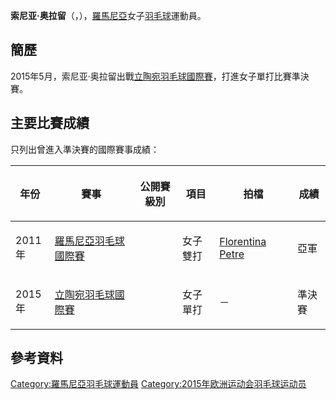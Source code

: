 {{noteTA|G1=Badminton}}
{{Infobox 羽球選手
| playername              = 索尼亚·奥拉留<br/>{{lang|ro|Sonia Olariu}}
| image                   = 
| size                    = 
| caption                 = 
| birth_name              = 
| date_of_birth           = {{birth_date_and_age|1992|5|4}}<ref name="15Baku">{{cite web|title=Athletes - Romania ROU - Sonia Olariu|url=http://www.baku2015.com/athletes/athlete=olariu-sonia-1014878/index.html?intcmp=athletes-hub|publisher=Baku 2015 European Games official website|access-date=2015-06-21|archive-url=https://web.archive.org/web/20180218051427/http://www.baku2015.com/athletes/athlete=olariu-sonia-1014878/index.html?intcmp=athletes-hub|archive-date=2018-02-18|dead-url=yes}}{{en}}</ref>
| place_of_birth          = {{ROM}}[[蒂米什瓦拉|蒂米什瓦拉]]<ref name="15Baku"/>
| height                  = {{height|m=1.67}}<ref name="15Baku"/>
| weight                  = {{weight|kg=57}}<ref name="15Baku"/>
| event                   = 女子單打、女子雙打
| country                 = {{ROM}}
| years_started           = 
| handedness              = 
| coach                   = 
| highest_ranking         = 第230位（女單）
| date_of_highest_ranking = 2015年6月18日<ref name="ranking">[http://bwfcontent.tournamentsoftware.com/ranking/player.aspx?id=9232&player=113797 BWF World Ranking - Ranking of Sonia OLARIU (80494)]{{en}}</ref>
| current_ranking         = 第230位（女單）<br/>第786位（女雙-[[Andra_Olariu|奥拉留]]）
| date_of_current_ranking = 2015年6月18日<ref>[http://bwfcontent.tournamentsoftware.com/ranking/category.aspx?id=9232&category=473 BWF World Ranking - BWF世界排名榜 (6/18/2015) - Women's singles]{{en}}</ref><ref>[http://bwfcontent.tournamentsoftware.com/ranking/category.aspx?id=9232&category=475 BWF World Ranking - BWF世界排名榜 (6/18/2015) - Women's doubles] {{Webarchive|url=https://archive.is/20150619044231/http://bwfcontent.tournamentsoftware.com/ranking/category.aspx?id=9232&category=475 |date=2015-06-19 }}{{en}}</ref>
| played                  = 26勝–24負（女單）<br/>6勝–9負（女雙）<br/>5勝–14負（混雙）
| titles                  = 
| bwf_profile             = 3DEAEE60-F896-4A2C-86D2-875051E902F1
| bwf_id                  = 80494
| updated                 = 2015年6月21日
}}
{{MedalTableTop}}
{{MedalSport | 女子[[羽毛球|羽毛球]]}}
{{MedalCountry | {{ROM}}}}
{{MedalBottom}}
'''索尼亚·奥拉留'''（{{lang-ro|'''Sonia Olariu'''}}，{{bd|1992年|5月4日|}}），[[羅馬尼亞|羅馬尼亞]]女子[[羽毛球|羽毛球]]運動員。

==簡歷==
2015年5月，索尼亚·奥拉留出戰[[2015年立陶宛羽毛球國際賽|立陶宛羽毛球國際賽]]，打進女子單打比賽準決賽。

==主要比賽成績==
只列出曾進入準決賽的國際賽事成績：
{| class=wikitable style="text-align:center; font-size:small;" 
!width="50"|年份
!width="180"|賽事
!width="80"|公開賽級別
!width="60"|項目
!width="130"|拍檔
!width="50"|成績
|-
!rowspan="1"|2011年
|[[2011年羅馬尼亞羽毛球國際賽|羅馬尼亞羽毛球國際賽]]
|{{BWFIS}}
|女子雙打
|[[Florentina_Petre|Florentina Petre]]
|bgcolor="silver"|亞軍
|-
!rowspan="1"|2015年
|[[2015年立陶宛羽毛球國際賽|立陶宛羽毛球國際賽]]
|{{BWFFS}}
|女子單打
|－
|bgcolor="#b8860b"|準決賽
|}
{{BWF賽事級別索引}}

==參考資料==
{{Reflist}}

{{DEFAULTSORT:Olariu, Sonia}}
[[Category:羅馬尼亞羽毛球運動員|Category:羅馬尼亞羽毛球運動員]]
[[Category:2015年欧洲运动会羽毛球运动员|Category:2015年欧洲运动会羽毛球运动员]]